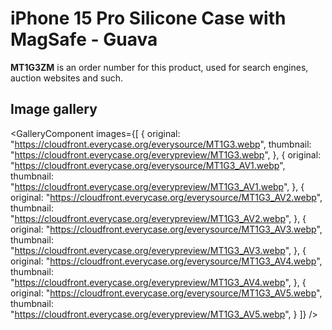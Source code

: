 
# iPhone 15 Pro Silicone Case with MagSafe - Guava

<Callout type='info' emoji='👉🏻'>**MT1G3ZM** is an order number for this product, used for search engines, auction websites and such.</Callout>

## Image gallery

<GalleryComponent
    images={[
      {
        original: "https://cloudfront.everycase.org/everysource/MT1G3.webp",
        thumbnail: "https://cloudfront.everycase.org/everypreview/MT1G3.webp",
      },
      {
        original: "https://cloudfront.everycase.org/everysource/MT1G3_AV1.webp",
        thumbnail: "https://cloudfront.everycase.org/everypreview/MT1G3_AV1.webp",
      },
      {
        original: "https://cloudfront.everycase.org/everysource/MT1G3_AV2.webp",
        thumbnail: "https://cloudfront.everycase.org/everypreview/MT1G3_AV2.webp",
      },
      {
        original: "https://cloudfront.everycase.org/everysource/MT1G3_AV3.webp",
        thumbnail: "https://cloudfront.everycase.org/everypreview/MT1G3_AV3.webp",
      },
      {
        original: "https://cloudfront.everycase.org/everysource/MT1G3_AV4.webp",
        thumbnail: "https://cloudfront.everycase.org/everypreview/MT1G3_AV4.webp",
      },
      {
        original: "https://cloudfront.everycase.org/everysource/MT1G3_AV5.webp",
        thumbnail: "https://cloudfront.everycase.org/everypreview/MT1G3_AV5.webp",
      }
    ]}
  />
